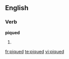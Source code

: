 
==English==

===Verb===
'''piqued'''

# {{past of|[[pique]]}}

[[fr:piqued]]
[[te:piqued]]
[[vi:piqued]]